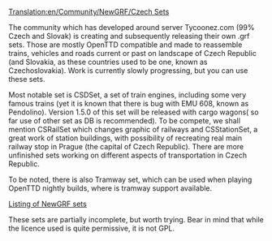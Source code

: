 [[Translation:en/Community/NewGRF/Czech Sets]]
{{en/Community/NewGRF/Infobox NewGRF|setname= CSDSet, CSRoadSet, CSDSignalSet,CSTramSet, CSBusSet, CSStationSet, CSIndustrySet
|screenshot= 
|artist= Darkwalker, Greyfur, Marek, MiJ, Pedro_Zawislak, Peva(Hydrolog), Pnaky, Přebral and other contributors
|coder= Laura, Minime, Pedro_Zawislak, ufoun and other contributors 
|focus= en/Addons Complete renewal to fit one country (train, carriages, roads, signals, railway graphics, tramways (working with nightly only), buses, stations, industry graphic renewal.
|homepage=ttd.tycoonez.com/?id=16 (english)
|homepagename= Tycoonez.com:munity >> TTD >> Our work
}}

The community which has developed around server Tycoonez.com (99% Czech and Slovak) is creating and subsequently releasing their own .grf sets. Those are  mostly OpenTTD compatible and made to reassemble trains, vehicles and roads current or past on landscape of Czech Republic (and Slovakia, as these countries used to be one, known as Czechoslovakia). Work is currently slowly progressing, but you can use these sets.

Most notable set is CSDSet, a set of train engines, including some very famous trains (yet it is known that there is bug with EMU 608, known as Pendolino). Version 1.5.0 of this set will be released with cargo wagons( so far use of other set as DB is recommended). To be compete, we shall mention CSRailSet which changes graphic of railways and CSStationSet, a great work of station buildings, with possibility of recreating real main railway stop in Prague (the capital of Czech Republic). There are more unfinished sets working on different aspects of transportation in Czech Republic.

To be noted, there is also Tramway set, which can be used when playing OpenTTD nightly builds, where is tramway support available.

[http://ttd.tycoonez.com/?id=16 Listing of NewGRF sets]

These sets are partially incomplete, but worth trying.
Bear in mind that while the licence used is quite permissive, it is not GPL.